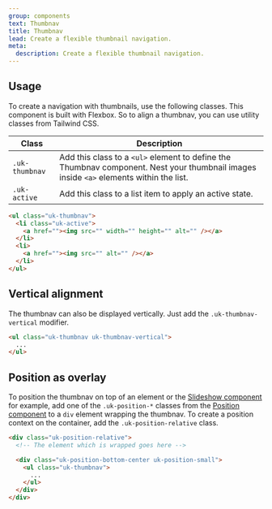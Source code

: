 ```yaml
---
group: components
text: Thumbnav
title: Thumbnav
lead: Create a flexible thumbnail navigation.
meta:
  description: Create a flexible thumbnail navigation.
---
```



## Usage

To create a navigation with thumbnails, use the following classes. This component is built with Flexbox. So to align a thumbnav, you can use utility classes from Tailwind CSS.

| Class          | Description                                                                                                                            |
| -------------- | -------------------------------------------------------------------------------------------------------------------------------------- |
| `.uk-thumbnav` | Add this class to a `<ul>` element to define the Thumbnav component. Nest your thumbnail images inside `<a>` elements within the list. |
| `.uk-active `  | Add this class to a list item to apply an active state.                                                                                |

```html
<ul class="uk-thumbnav">
  <li class="uk-active">
    <a href=""><img src="" width="" height="" alt="" /></a>
  </li>
  <li>
    <a href=""><img src="" alt="" /></a>
  </li>
</ul>
```

<Snippet component="thumbnav.basic" />

## Vertical alignment

The thumbnav can also be displayed vertically. Just add the `.uk-thumbnav-vertical` modifier.

```html
<ul class="uk-thumbnav uk-thumbnav-vertical">
  ...
</ul>
```

<Snippet component="thumbnav.vertical" />

## Position as overlay

To position the thumbnav on top of an element or the [Slideshow component](/docs/2.0/slideshow) for example, add one of the `.uk-position-*` classes from the [Position component](/docs/2.0/position) to a `div` element wrapping the thumbnav. To create a position context on the container, add the `.uk-position-relative` class.

```html
<div class="uk-position-relative">
  <!-- The element which is wrapped goes here -->

  <div class="uk-position-bottom-center uk-position-small">
    <ul class="uk-thumbnav">
      ...
    </ul>
  </div>
</div>
```

<Snippet component="thumbnav.overlay" />